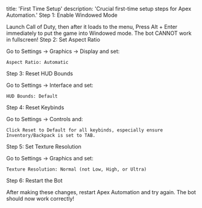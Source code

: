 title: 'First Time Setup' description: 'Crucial first-time setup steps for Apex Automation.'
Step 1: Enable Windowed Mode

Launch Call of Duty, then after it loads to the menu, Press Alt + Enter immediately to put the game into Windowed mode. The bot CANNOT work in fullscreen!
Step 2: Set Aspect Ratio

Go to Settings → Graphics → Display and set:

    Aspect Ratio: Automatic

Step 3: Reset HUD Bounds

Go to Settings → Interface and set:

    HUD Bounds: Default

Step 4: Reset Keybinds

Go to Settings → Controls and:

    Click Reset to Default for all keybinds, especially ensure Inventory/Backpack is set to TAB.

Step 5: Set Texture Resolution

Go to Settings → Graphics and set:

    Texture Resolution: Normal (not Low, High, or Ultra)

Step 6: Restart the Bot

After making these changes, restart Apex Automation and try again. The bot should now work correctly!